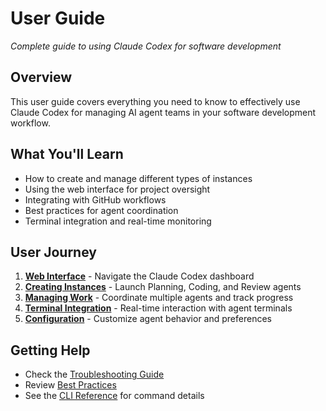 # User Guide

*Complete guide to using Claude Codex for software development*

## Overview

This user guide covers everything you need to know to effectively use Claude Codex for managing AI agent teams in your software development workflow.

## What You'll Learn

- How to create and manage different types of instances
- Using the web interface for project oversight
- Integrating with GitHub workflows
- Best practices for agent coordination
- Terminal integration and real-time monitoring

## User Journey

1. **[Web Interface](web-interface.md)** - Navigate the Claude Codex dashboard
2. **[Creating Instances](creating-instances.md)** - Launch Planning, Coding, and Review agents
3. **[Managing Work](managing-work.md)** - Coordinate multiple agents and track progress
4. **[Terminal Integration](terminal-integration.md)** - Real-time interaction with agent terminals
5. **[Configuration](configuration.md)** - Customize agent behavior and preferences

## Getting Help

- Check the [Troubleshooting Guide](#TODO)
- Review [Best Practices](best-practices.md)
- See the [CLI Reference](cli-reference.md) for command details